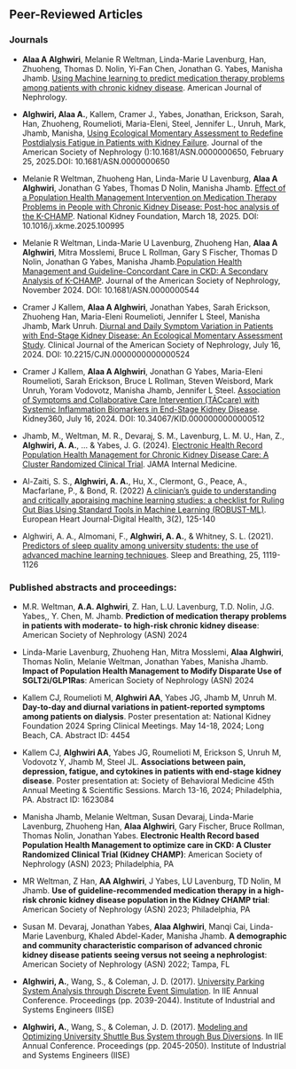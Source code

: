 ## Peer-Reviewed Articles

### Journals

-   **Alaa A Alghwiri**, Melanie R Weltman, Linda-Marie Lavenburg, Han, Zhuoheng, Thomas D. Nolin, Yi-Fan Chen, Jonathan G. Yabes, Manisha Jhamb. [Using Machine learning to predict medication therapy problems among patients with chronic kidney disease](https://karger.com/ajn/article-abstract/doi/10.1159/000546540/929024/Using-Machine-Learning-to-Predict-Medication). American Journal of Nephrology.

-   **Alghwiri, Alaa A.**, Kallem, Cramer J., Yabes, Jonathan, Erickson, Sarah, Han, Zhuoheng, Roumelioti, Maria-Eleni, Steel, Jennifer L., Unruh, Mark, Jhamb, Manisha, [Using Ecological Momentary Assessment to Redefine Postdialysis Fatigue in Patients with Kidney Failure](https://journals.lww.com/jasn/pages/articleviewer.aspx?year=9900&issue=00000&article=00570&type=Abstract). Journal of the American Society of Nephrology ():10.1681/ASN.0000000650, February 25, 2025.DOI: 10.1681/ASN.0000000650

-   Melanie R Weltman, Zhuoheng Han, Linda-Marie U Lavenburg, **Alaa A Alghwiri**, Jonathan G Yabes, Thomas D Nolin, Manisha Jhamb. [Effect of a Population Health Management Intervention on Medication Therapy Problems in People with Chronic Kidney Disease: Post-hoc analysis of the K-CHAMP](https://www.kidneymedicinejournal.org/article/S2590-0595(25)00031-7/fulltext). National Kidney Foundation, March 18, 2025. DOI: 10.1016/j.xkme.2025.100995

-   Melanie R Weltman, Linda-Marie U Lavenburg, Zhuoheng Han, **Alaa A Alghwiri**, Mitra Mosslemi, Bruce L Rollman, Gary S Fischer, Thomas D Nolin, Jonathan G Yabes, Manisha Jhamb.[Population Health Management and Guideline-Concordant Care in CKD: A Secondary Analysis of K-CHAMP](https://journals.lww.com/jasn/abstract/9900/population_health_management_and.471.aspx). Journal of the American Society of Nephrology, November 2024. DOI: 10.1681/ASN.0000000544

-   Cramer J Kallem, **Alaa A Alghwiri**, Jonathan Yabes, Sarah Erickson, Zhuoheng Han, Maria-Eleni Roumelioti, Jennifer L Steel, Manisha Jhamb, Mark Unruh. [Diurnal and Daily Symptom Variation in Patients with End-Stage Kidney Disease: An Ecological Momentary Assessment Study](https://journals.lww.com/cjasn/fulltext/2024/10000/diurnal_and_daily_symptom_variation_in_patients.10.aspx). Clinical Journal of the American Society of Nephrology, July 16, 2024. DOI: 10.2215/CJN.0000000000000524

-   Cramer J Kallem, **Alaa A Alghwiri**, Jonathan G Yabes, Maria-Eleni Roumelioti, Sarah Erickson, Bruce L Rollman, Steven Weisbord, Mark Unruh, Yoram Vodovotz, Manisha Jhamb, Jennifer L Steel. [Association of Symptoms and Collaborative Care Intervention (TĀCcare) with Systemic Inflammation Biomarkers in End-Stage Kidney Disease](https://journals.lww.com/kidney360/abstract/9900/association_of_symptoms_and_collaborative_care.431.aspx). Kidney360, July 16, 2024. DOI: 10.34067/KID.0000000000000512

-   Jhamb, M., Weltman, M. R., Devaraj, S. M., Lavenburg, L. M. U., Han, Z., **Alghwiri, A. A.**, ... & Yabes, J. G. (2024). [Electronic Health Record Population Health Management for Chronic Kidney Disease Care: A Cluster Randomized Clinical Trial](https://jamanetwork.com/journals/jamainternalmedicine/article-abstract/2817606). JAMA Internal Medicine.

-   Al-Zaiti, S. S., **Alghwiri, A. A.**, Hu, X., Clermont, G., Peace, A., Macfarlane, P., & Bond, R. (2022) [A clinician’s guide to understanding and critically appraising machine learning studies: a checklist for Ruling Out Bias Using Standard Tools in Machine Learning (ROBUST-ML)](https://academic.oup.com/ehjdh/article/3/2/125/6567505). European Heart Journal-Digital Health, 3(2), 125-140

-   Alghwiri, A. A., Almomani, F., **Alghwiri, A. A.**, & Whitney, S. L. (2021). [Predictors of sleep quality among university students: the use of advanced machine learning techniques](https://link.springer.com/article/10.1007/s11325-020-02150-w). Sleep and Breathing, 25, 1119-1126

### Published abstracts and proceedings:

-   M.R. Weltman, **A.A. Alghwiri**, Z. Han, L.U. Lavenburg, T.D. Nolin, J.G. Yabes,, Y. Chen, M. Jhamb. **Prediction of medication therapy problems in patients with moderate- to high-risk chronic kidney disease**: American Society of Nephrology (ASN) 2024

-   Linda-Marie Lavenburg, Zhuoheng Han, Mitra Mosslemi, **Alaa Alghwiri**, Thomas Nolin, Melanie Weltman, Jonathan Yabes, Manisha Jhamb. **Impact of Population Health Management to Modify Disparate Use of SGLT2i/GLP1Ras**: American Society of Nephrology (ASN) 2024

-   Kallem CJ, Roumelioti M, **Alghwiri AA**, Yabes JG, Jhamb M, Unruh M. **Day-to-day and diurnal variations in patient-reported symptoms among patients on dialysis**. Poster presentation at: National Kidney Foundation 2024 Spring Clinical Meetings. May 14-18, 2024; Long Beach, CA. Abstract ID: 4454

-   Kallem CJ, **Alghwiri AA**, Yabes JG, Roumelioti M, Erickson S, Unruh M, Vodovotz Y, Jhamb M, Steel JL. **Associations between pain, depression, fatigue, and cytokines in patients with end-stage kidney disease**. Poster presentation at: Society of Behavioral Medicine 45th Annual Meeting & Scientific Sessions. March 13-16, 2024; Philadelphia, PA. Abstract ID: 1623084

-   Manisha Jhamb, Melanie Weltman, Susan Devaraj, Linda-Marie Lavenburg, Zhuoheng Han, **Alaa Alghwiri**, Gary Fischer, Bruce Rollman, Thomas Nolin, Jonathan Yabes. **Electronic Health Record based Population Health Management to optimize care in CKD: A Cluster Randomized Clinical Trial (Kidney CHAMP)**: American Society of Nephrology (ASN) 2023; Philadelphia, PA

-   MR Weltman, Z Han, **AA Alghwiri**, J Yabes, LU Lavenburg, TD Nolin, M Jhamb. **Use of guideline-recommended medication therapy in a high-risk chronic kidney disease population in the Kidney CHAMP trial**: American Society of Nephrology (ASN) 2023; Philadelphia, PA

-   Susan M. Devaraj, Jonathan Yabes, **Alaa Alghwiri**, Manqi Cai, Linda-Marie Lavenburg, Khaled Abdel-Kader, Manisha Jhamb. **A demographic and community characteristic comparison of advanced chronic kidney disease patients seeing versus not seeing a nephrologist**: American Society of Nephrology (ASN) 2022; Tampa, FL

-   **Alghwiri, A.**, Wang, S., & Coleman, J. D. (2017). [University Parking System Analysis through Discrete Event Simulation](https://www.proquest.com/openview/1bb9ff8c47fc346eb92027ee4a7e6d6d/1?pq-origsite=gscholar&cbl=51908). In IIE Annual Conference. Proceedings (pp. 2039-2044). Institute of Industrial and Systems Engineers (IISE)

-   **Alghwiri, A.**, Wang, S., & Coleman, J. D. (2017). [Modeling and Optimizing University Shuttle Bus System through Bus Diversions](https://www.proquest.com/openview/74104a40bb8800da7bd6b257a3e082c5/1?pq-origsite=gscholar&cbl=51908). In IIE Annual Conference. Proceedings (pp. 2045-2050). Institute of Industrial and Systems Engineers (IISE)
